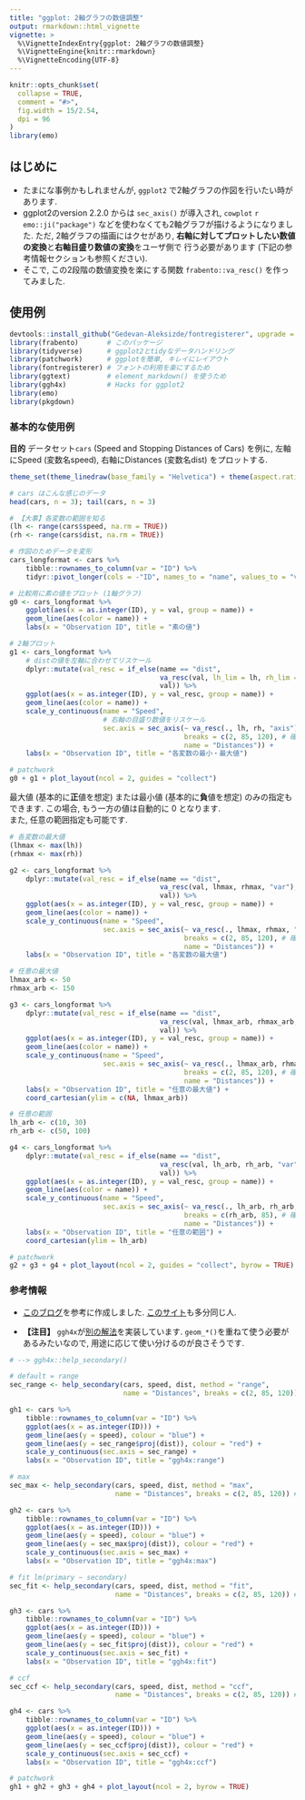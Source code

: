 ```yaml
---
title: "ggplot: 2軸グラフの数値調整"
output: rmarkdown::html_vignette
vignette: >
  %\VignetteIndexEntry{ggplot: 2軸グラフの数値調整}
  %\VignetteEngine{knitr::rmarkdown}
  %\VignetteEncoding{UTF-8}
---
```


```r
knitr::opts_chunk$set(
  collapse = TRUE,
  comment = "#>",
  fig.width = 15/2.54,
  dpi = 96
)
library(emo)
```

## はじめに
- たまにな事例かもしれませんが, `ggplot2` で2軸グラフの作図を行いたい時があります.
- ggplot2のversion 2.2.0 からは `sec_axis()` が導入され, `cowplot` `r emo::ji("package")`
  などを使わなくても2軸グラフが描けるようになりました. ただ, 2軸グラフの描画にはクセがあり,
  **右軸に対してプロットしたい数値の変換**と**右軸目盛り数値の変換**をユーザ側で
  行う必要があります (下記の参考情報セクションも参照ください).
- そこで, この2段階の数値変換を楽にする関数 `frabento::va_resc()` を作ってみました.

## 使用例
```r
devtools::install_github("Gedevan-Aleksizde/fontregisterer", upgrade = "never")
library(frabento)       # このパッケージ
library(tidyverse)      # ggplot2とtidyなデータハンドリング
library(patchwork)      # ggplotを簡単, キレイにレイアウト 
library(fontregisterer) # フォントの利用を楽にするため
library(ggtext)         # element_markdown() を使うため
library(ggh4x)          # Hacks for ggplot2
library(emo)
library(pkgdown)
```

### 基本的な使用例
**目的** データセット`cars` (Speed and Stopping Distances of Cars) を例に,
左軸にSpeed (変数名speed), 右軸にDistances (変数名dist) をプロットする. 

```r
theme_set(theme_linedraw(base_family = "Helvetica") + theme(aspect.ratio = 1/1))

# cars はこんな感じのデータ
head(cars, n = 3); tail(cars, n = 3)

# 【大事】各変数の範囲を知る
(lh <- range(cars$speed, na.rm = TRUE))
(rh <- range(cars$dist, na.rm = TRUE))

# 作図のためデータを変形
cars_longformat <- cars %>%
    tibble::rownames_to_column(var = "ID") %>%
    tidyr::pivot_longer(cols = -"ID", names_to = "name", values_to = "val")

# 比較用に素の値をプロット (1軸グラフ)
g0 <- cars_longformat %>%
    ggplot(aes(x = as.integer(ID), y = val, group = name)) +
    geom_line(aes(color = name)) +
    labs(x = "Observation ID", title = "素の値")

# 2軸プロット
g1 <- cars_longformat %>%
    # distの値を左軸に合わせてリスケール
    dplyr::mutate(val_resc = if_else(name == "dist",
                                     va_resc(val, lh_lim = lh, rh_lim = rh, "var"),
                                     val)) %>%
    ggplot(aes(x = as.integer(ID), y = val_resc, group = name)) +
    geom_line(aes(color = name)) +
    scale_y_continuous(name = "Speed",
                       # 右軸の目盛り数値をリスケール
                       sec.axis = sec_axis(~ va_resc(., lh, rh, "axis"),
                                           breaks = c(2, 85, 120), # 確認用
                                           name = "Distances")) +
    labs(x = "Observation ID", title = "各変数の最小・最大値")

# patchwork
g0 + g1 + plot_layout(ncol = 2, guides = "collect")
```

最大値 (基本的に**正**値を想定) または最小値 (基本的に**負**値を想定) のみの指定もできます.
この場合, もう一方の値は自動的に 0 となります.  
また, 任意の範囲指定も可能です.
```r
# 各変数の最大値
(lhmax <- max(lh))
(rhmax <- max(rh))

g2 <- cars_longformat %>%
    dplyr::mutate(val_resc = if_else(name == "dist",
                                     va_resc(val, lhmax, rhmax, "var"),
                                     val)) %>%
    ggplot(aes(x = as.integer(ID), y = val_resc, group = name)) +
    geom_line(aes(color = name)) +
    scale_y_continuous(name = "Speed",
                       sec.axis = sec_axis(~ va_resc(., lhmax, rhmax, "axis"),
                                           breaks = c(2, 85, 120), # 確認用
                                           name = "Distances")) +
    labs(x = "Observation ID", title = "各変数の最大値")

# 任意の最大値
lhmax_arb <- 50
rhmax_arb <- 150

g3 <- cars_longformat %>%
    dplyr::mutate(val_resc = if_else(name == "dist",
                                     va_resc(val, lhmax_arb, rhmax_arb, "var"),
                                     val)) %>%
    ggplot(aes(x = as.integer(ID), y = val_resc, group = name)) +
    geom_line(aes(color = name)) +
    scale_y_continuous(name = "Speed",
                       sec.axis = sec_axis(~ va_resc(., lhmax_arb, rhmax_arb, "axis"),
                                           breaks = c(2, 85, 120), # 確認用
                                           name = "Distances")) +
    labs(x = "Observation ID", title = "任意の最大値") +
    coord_cartesian(ylim = c(NA, lhmax_arb))

# 任意の範囲
lh_arb <- c(10, 30)
rh_arb <- c(50, 100)

g4 <- cars_longformat %>%
    dplyr::mutate(val_resc = if_else(name == "dist",
                                     va_resc(val, lh_arb, rh_arb, "var"),
                                     val)) %>%
    ggplot(aes(x = as.integer(ID), y = val_resc, group = name)) +
    geom_line(aes(color = name)) +
    scale_y_continuous(name = "Speed",
                       sec.axis = sec_axis(~ va_resc(., lh_arb, rh_arb, "axis"),
                                           breaks = c(rh_arb, 85), # 確認用
                                           name = "Distances")) +
    labs(x = "Observation ID", title = "任意の範囲") +
    coord_cartesian(ylim = lh_arb)

# patchwork
g2 + g3 + g4 + plot_layout(ncol = 2, guides = "collect", byrow = TRUE)
```

### 参考情報
- [このブログ](https://blog.statsbeginner.net/entry/2020/09/08/181536)を参考に作成しました.
  [このサイト](https://walkintheforest.net/r-ggplot-2nd-axis/)も多分同じ人.

- **【注目】** `ggh4x`が[別の解法](https://teunbrand.github.io/ggh4x/reference/help_secondary.html)を実装しています.
  `geom_*()`を重ねて使う必要があるみたいなので, 用途に応じて使い分けるのが良さそうです.

```r
# --> ggh4x::help_secondary()

# default = range
sec_range <- help_secondary(cars, speed, dist, method = "range",
                            name = "Distances", breaks = c(2, 85, 120)) # 確認用

gh1 <- cars %>%
    tibble::rownames_to_column(var = "ID") %>%
    ggplot(aes(x = as.integer(ID))) +
    geom_line(aes(y = speed), colour = "blue") +
    geom_line(aes(y = sec_range$proj(dist)), colour = "red") +
    scale_y_continuous(sec.axis = sec_range) +
    labs(x = "Observation ID", title = "ggh4x:range")

# max
sec_max <- help_secondary(cars, speed, dist, method = "max",
                          name = "Distances", breaks = c(2, 85, 120)) # 確認用

gh2 <- cars %>%
    tibble::rownames_to_column(var = "ID") %>%
    ggplot(aes(x = as.integer(ID))) +
    geom_line(aes(y = speed), colour = "blue") +
    geom_line(aes(y = sec_max$proj(dist)), colour = "red") +
    scale_y_continuous(sec.axis = sec_max) +
    labs(x = "Observation ID", title = "ggh4x:max")

# fit lm(primary ~ secondary)
sec_fit <- help_secondary(cars, speed, dist, method = "fit",
                          name = "Distances", breaks = c(2, 85, 120)) # 確認用

gh3 <- cars %>%
    tibble::rownames_to_column(var = "ID") %>%
    ggplot(aes(x = as.integer(ID))) +
    geom_line(aes(y = speed), colour = "blue") +
    geom_line(aes(y = sec_fit$proj(dist)), colour = "red") +
    scale_y_continuous(sec.axis = sec_fit) +
    labs(x = "Observation ID", title = "ggh4x:fit")

# ccf
sec_ccf <- help_secondary(cars, speed, dist, method = "ccf",
                          name = "Distances", breaks = c(2, 85, 120)) # 確認用

gh4 <- cars %>%
    tibble::rownames_to_column(var = "ID") %>%
    ggplot(aes(x = as.integer(ID))) +
    geom_line(aes(y = speed), colour = "blue") +
    geom_line(aes(y = sec_ccf$proj(dist)), colour = "red") +
    scale_y_continuous(sec.axis = sec_ccf) +
    labs(x = "Observation ID", title = "ggh4x:ccf")

# patchwork
gh1 + gh2 + gh3 + gh4 + plot_layout(ncol = 2, byrow = TRUE)
```




